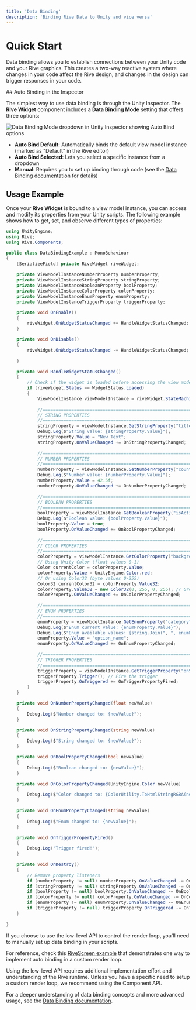 ```yaml
---
title: 'Data Binding'
description: 'Binding Rive Data to Unity and vice versa'
---
```


# Quick Start

Data binding allows you to establish connections between your Unity code and your Rive graphics. This creates a two-way reactive system where changes in your code affect the Rive design, and changes in the design can trigger responses in your code.


<Tabs>
  <Tab title="Component API (Recommended)">
## Auto Binding in the Inspector

The simplest way to use data binding is through the Unity Inspector. The **Rive Widget** component includes a **Data Binding Mode** setting that offers three options:

![Data Binding Mode dropdown in Unity Inspector showing Auto Bind options](/images/unity/widget-db-binding-mode-dropdown.jpg)

- **Auto Bind Default**: Automatically binds the default view model instance (marked as "Default" in the Rive editor)
- **Auto Bind Selected**: Lets you select a specific instance from a dropdown
- **Manual**: Requires you to set up binding through code (see the [Data Binding documentation](/runtimes/data-binding) for details)



## Usage Example

Once your **Rive Widget** is bound to a view model instance, you can access and modify its properties from your Unity scripts. The following example shows how to get, set, and observe different types of properties:

```csharp
using UnityEngine;
using Rive;
using Rive.Components;

public class DataBindingExample : MonoBehaviour
{
    [SerializeField] private RiveWidget riveWidget;
    
    private ViewModelInstanceNumberProperty numberProperty;
    private ViewModelInstanceStringProperty stringProperty;
    private ViewModelInstanceBooleanProperty boolProperty;
    private ViewModelInstanceColorProperty colorProperty;
    private ViewModelInstanceEnumProperty enumProperty;
    private ViewModelInstanceTriggerProperty triggerProperty;

    private void OnEnable()
    {
        riveWidget.OnWidgetStatusChanged += HandleWidgetStatusChanged;
    }

    private void OnDisable()
    {
        riveWidget.OnWidgetStatusChanged -= HandleWidgetStatusChanged;
        
    }

    private void HandleWidgetStatusChanged()
    {
        // Check if the widget is loaded before accessing the view model instance
        if (riveWidget.Status == WidgetStatus.Loaded)
        {
            ViewModelInstance viewModelInstance = riveWidget.StateMachine.ViewModelInstance;
            
            //==========================================================================
            // STRING PROPERTIES
            //==========================================================================
            stringProperty = viewModelInstance.GetStringProperty("title");
            Debug.Log($"String value: {stringProperty.Value}");
            stringProperty.Value = "New Text";
            stringProperty.OnValueChanged += OnStringPropertyChanged;
            
            //==========================================================================
            // NUMBER PROPERTIES
            //==========================================================================
            numberProperty = viewModelInstance.GetNumberProperty("count");
            Debug.Log($"Number value: {numberProperty.Value}");
            numberProperty.Value = 42.5f;
            numberProperty.OnValueChanged += OnNumberPropertyChanged;
            
            //==========================================================================
            // BOOLEAN PROPERTIES
            //==========================================================================
            boolProperty = viewModelInstance.GetBooleanProperty("isActive");
            Debug.Log($"Boolean value: {boolProperty.Value}");
            boolProperty.Value = true;
            boolProperty.OnValueChanged += OnBoolPropertyChanged;
            
            //==========================================================================
            // COLOR PROPERTIES
            //==========================================================================
            colorProperty = viewModelInstance.GetColorProperty("backgroundColor");
            // Using Unity Color (float values 0-1)
            Color currentColor = colorProperty.Value;
            colorProperty.Value = UnityEngine.Color.red;
            // Or using Color32 (byte values 0-255)
            Color32 currentColor32 = colorProperty.Value32;
            colorProperty.Value32 = new Color32(0, 255, 0, 255); // Green color
            colorProperty.OnValueChanged += OnColorPropertyChanged;
            
            //==========================================================================
            // ENUM PROPERTIES
            //==========================================================================
            enumProperty = viewModelInstance.GetEnumProperty("category");
            Debug.Log($"Enum current value: {enumProperty.Value}");
            Debug.Log($"Enum available values: {string.Join(", ", enumProperty.EnumValues)}");
            enumProperty.Value = "option_name";
            enumProperty.OnValueChanged += OnEnumPropertyChanged;
            
            //==========================================================================
            // TRIGGER PROPERTIES
            //==========================================================================
            triggerProperty = viewModelInstance.GetTriggerProperty("onSubmit");
            triggerProperty.Trigger(); // Fire the trigger
            triggerProperty.OnTriggered += OnTriggerPropertyFired;
        }
    }

    private void OnNumberPropertyChanged(float newValue)
    {
        Debug.Log($"Number changed to: {newValue}");
    }

    private void OnStringPropertyChanged(string newValue)
    {
        Debug.Log($"String changed to: {newValue}");
    }

    private void OnBoolPropertyChanged(bool newValue)
    {
        Debug.Log($"Boolean changed to: {newValue}");
    }

    private void OnColorPropertyChanged(UnityEngine.Color newValue)
    {
        Debug.Log($"Color changed to: {ColorUtility.ToHtmlStringRGBA(newValue)}");
    }

    private void OnEnumPropertyChanged(string newValue)
    {
        Debug.Log($"Enum changed to: {newValue}");
    }

    private void OnTriggerPropertyFired()
    {
        Debug.Log("Trigger fired!");
    }

    private void OnDestroy()
    {
        // Remove property listeners
        if (numberProperty != null) numberProperty.OnValueChanged -= OnNumberPropertyChanged;
        if (stringProperty != null) stringProperty.OnValueChanged -= OnStringPropertyChanged;
        if (boolProperty != null) boolProperty.OnValueChanged -= OnBoolPropertyChanged;
        if (colorProperty != null) colorProperty.OnValueChanged -= OnColorPropertyChanged;
        if (enumProperty != null) enumProperty.OnValueChanged -= OnEnumPropertyChanged;
        if (triggerProperty != null) triggerProperty.OnTriggered -= OnTriggerPropertyFired;
    }
    
}
```
</Tab>
<Tab title="Low-level API">
 If you choose to use the low-level API to control the render loop, you'll need to manually set up data binding in your scripts. 
 
 For reference, check this [RiveScreen example](https://github.com/rive-app/rive-unity/blob/main/examples/basic/Assets/GameRuntime/RiveScreen.cs) that demonstrates one way to implement auto binding in a custom render loop.  

<Note>
Using the low-level API requires additional implementation effort and understanding of the Rive runtime. Unless you have a specific need to setup a custom render loop, we recommend using the Component API.
</Note>
</Tab>
</Tabs>

For a deeper understanding of data binding concepts and more advanced usage, see the [Data Binding documentation](/runtimes/data-binding).

